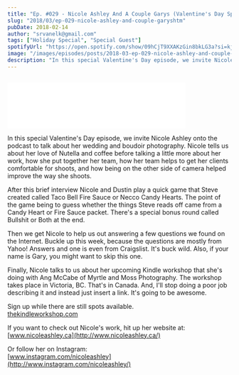 ```yaml
---
title: "Ep. #029 - Nicole Ashley And A Couple Garys (Valentine's Day Special)"
slug: "2018/03/ep-029-nicole-ashley-and-couple-garyshtm"
pubDate: 2018-02-14
author: "srvanelk@gmail.com"
tags: ["Holiday Special", "Special Guest"]
spotifyUrl: "https://open.spotify.com/show/09hCjT9XXAKzGin8bkLG3a?si=kjRZvQ1JTb6Ov3HVzSSlWA"
image: "/images/episodes/posts/2018-03-ep-029-nicole-ashley-and-couple-garyshtm/Nicole+Ashley.webp"
description: "In this special Valentine's Day episode, we invite Nicole Ashley onto the podcast to talk about her wedding and boudoir photography. Nicole tells us about her love of Nutella and coffee before talking a little more about her work, how she put together her team, how her team helps to get her clients comfortable for shoots, and how being on the other side of camera helped improve the way she shoots."
---
```


<figure>
  <img src="/images/episodes/posts/2018-03-ep-029-nicole-ashley-and-couple-garyshtm/Nicole+Ashley.webp" alt="" />
</figure>
<iframe class="embedly-embed" src="//cdn.embedly.com/widgets/media.html?src=https%3A%2F%2Fanchor.fm%2Fweddingphotohangover%2Fembed%2Fepisodes%2FEp--029---Nicole-Ashley-And-A-Couple-Garys-Valentines-Day-Special-e1riha&url=https%3A%2F%2Fanchor.fm%2Fweddingphotohangover%2Fepisodes%2FEp--029---Nicole-Ashley-And-A-Couple-Garys-Valentines-Day-Special-e1riha&image=https%3A%2F%2Fd3t3ozftmdmh3i.cloudfront.net%2Fstaging%2Fpodcast_uploaded_episode400%2F805714%2F805714-1532296964162-759f1ef7dc22d.jpg&key=61d05c9d54e8455ea7a9677c366be814&type=text%2Fhtml&schema=anchor&wmode=opaque" width="400" height="102" scrolling="no" frameborder="0" allow="autoplay; fullscreen" allowfullscreen="true"></iframe>

In this special Valentine's Day episode, we invite Nicole Ashley onto the podcast to talk about her wedding and boudoir photography. Nicole tells us about her love of Nutella and coffee before talking a little more about her work, how she put together her team, how her team helps to get her clients comfortable for shoots, and how being on the other side of camera helped improve the way she shoots.

After this brief interview Nicole and Dustin play a quick game that Steve created called Taco Bell Fire Sauce or Necco Candy Hearts. The point of the game being to guess whether the things Steve reads off came from a Candy Heart or Fire Sauce packet. There's a special bonus round called Bullshit or Both at the end.

Then we get Nicole to help us out answering a few questions we found on the Internet. Buckle up this week, because the questions are mostly from Yahoo! Answers and one is even from Craigslist. It's buck wild. Also, if your name is Gary, you might want to skip this one.

Finally, Nicole talks to us about her upcoming Kindle workshop that she's doing with Ang McCabe of Myrtle and Moss Photography. The workshop takes place in Victoria, BC. That's in Canada. And, I'll stop doing a poor job describing it and instead just insert a link. It's going to be awesome.

Sign up while there are still spots available.  
[thekindleworkshop.com](http://thekindleworkshop.com/)

If you want to check out Nicole's work, hit up her website at:  
[www.nicoleashley.ca](http://www.nicoleashley.ca/)

Or follow her on Instagram:  
[www.instagram.com/nicoleashley](http://www.instagram.com/nicoleashley/)
